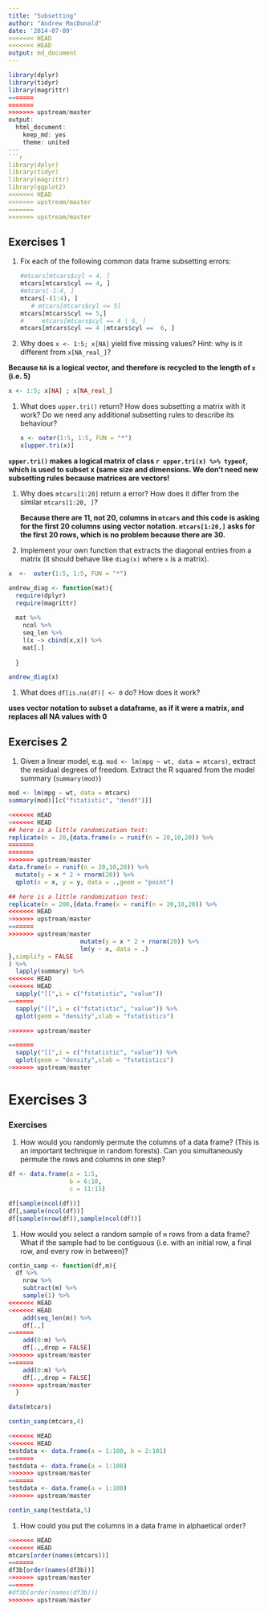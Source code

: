 ```yaml
---
title: "Subsetting"
author: "Andrew MacDonald"
date: '2014-07-09'
<<<<<<< HEAD
<<<<<<< HEAD
output: md_document
---
```

```r
library(dplyr)
library(tidyr)
library(magrittr)
=======
=======
>>>>>>> upstream/master
output: 
  html_document:
    keep_md: yes
    theme: united
---
```r
library(dplyr)
library(tidyr)
library(magrittr)
library(ggplot2)
<<<<<<< HEAD
>>>>>>> upstream/master
=======
>>>>>>> upstream/master
```

## Exercises 1

1.  Fix each of the following common data frame subsetting errors:

    ```r
    #mtcars[mtcars$cyl = 4, ]
    mtcars[mtcars$cyl == 4, ]
    #mtcars[-1:4, ]
    mtcars[-(1:4), ]
   # mtcars[mtcars$cyl <= 5]
    mtcars[mtcars$cyl <= 5,]
#     mtcars[mtcars$cyl == 4 | 6, ]
    mtcars[mtcars$cyl == 4 |mtcars$cyl ==  6, ]
    ```

1.  Why does `x <- 1:5; x[NA]` yield five missing values? Hint: why is 
    it different from `x[NA_real_]`?
    
**Because `NA` is a logical vector, and therefore is recycled to the length of `x` (i.e. 5)**

```r
x <- 1:5; x[NA] ; x[NA_real_]
```

1.  What does `upper.tri()` return? How does subsetting a matrix with it 
    work? Do we need any additional subsetting rules to describe its behaviour?

    ```r
    x <- outer(1:5, 1:5, FUN = "*")
    x[upper.tri(x)]
    ```

**`upper.tri()` makes a logical matrix of class ``r upper.tri(x) %>% typeof``, which is used to subset x (same size and dimensions.  We don't need new subsetting rules because matrices are vectors!**

1.  Why does `mtcars[1:20]` return a error? How does it differ from the 
    similar `mtcars[1:20, ]`?
    
    **Because there are 11, not 20, columns in `mtcars` and this code is asking for the first 20 columns using vector notation. `mtcars[1:20,]` asks for the first 20 rows, which is no problem because there are 30.**

1.  Implement your own function that extracts the diagonal entries from a
    matrix (it should behave like `diag(x)` where `x` is a matrix).
    
```r
x  <-  outer(1:5, 1:5, FUN = "*")

andrew_diag <- function(mat){
  require(dplyr)
  require(magrittr)
  
  mat %>%
    ncol %>%
    seq_len %>%
    l(x -> cbind(x,x)) %>%
    mat[.]
  
  }

andrew_diag(x)

```


1.  What does `df[is.na(df)] <- 0` do? How does it work?

**uses vector notation to subset a dataframe, as if it were a matrix, and replaces all NA values with 0**

## Exercises 2

1.  Given a linear model, e.g. `mod <- lm(mpg ~ wt, data = mtcars)`, extract
    the residual degrees of freedom. Extract the R squared from the model
    summary (`summary(mod)`)

```r
mod <- lm(mpg ~ wt, data = mtcars)
summary(mod)[[c("fstatistic", "dendf")]]

<<<<<<< HEAD
<<<<<<< HEAD
## here is a little randomization test:
replicate(n = 20,{data.frame(x = runif(n = 20,10,20)) %>%
=======
=======
>>>>>>> upstream/master
data.frame(x = runif(n = 20,10,20)) %>%
  mutate(y = x * 2 + rnorm(20)) %>%
  qplot(x = x, y = y, data = .,geom = "point")

## here is a little randomization test:
replicate(n = 200,{data.frame(x = runif(n = 20,10,20)) %>%
<<<<<<< HEAD
>>>>>>> upstream/master
=======
>>>>>>> upstream/master
                    mutate(y = x * 2 + rnorm(20)) %>%
                    lm(y ~ x, data = .)
},simplify = FALSE
) %>% 
  lapply(summary) %>%
<<<<<<< HEAD
<<<<<<< HEAD
  sapply("[[",i = c("fstatistic", "value"))
=======
  sapply("[[",i = c("fstatistic", "value")) %>%
  qplot(geom = "density",xlab = "fstatistics")

>>>>>>> upstream/master

=======
  sapply("[[",i = c("fstatistic", "value")) %>%
  qplot(geom = "density",xlab = "fstatistics")
>>>>>>> upstream/master
```

# Exercises 3

### Exercises

1.  How would you randomly permute the columns of a data frame? (This is an
    important technique in random forests). Can you simultaneously permute 
    the rows and columns in one step?

```r
df <- data.frame(a = 1:5,
                 b = 6:10,
                 c = 11:15)

df[sample(ncol(df))]
df[,sample(ncol(df))]
df[sample(nrow(df)),sample(ncol(df))]

```


1.  How would you select a random sample of `m` rows from a data frame? 
    What if the sample had to be contiguous (i.e. with an initial row, a 
    final row, and every row in between)?
    
```r
contin_samp <- function(df,m){
  df %>% 
    nrow %>% 
    subtract(m) %>% 
    sample(1) %>%
<<<<<<< HEAD
<<<<<<< HEAD
    add(seq_len(m)) %>% 
    df[.,]
=======
    add(0:m) %>% 
    df[.,,drop = FALSE]
>>>>>>> upstream/master
=======
    add(0:m) %>% 
    df[.,,drop = FALSE]
>>>>>>> upstream/master
  }

data(mtcars)

contin_samp(mtcars,4)

<<<<<<< HEAD
<<<<<<< HEAD
testdata <- data.frame(a = 1:100, b = 2:101)
=======
testdata <- data.frame(a = 1:100)
>>>>>>> upstream/master
=======
testdata <- data.frame(a = 1:100)
>>>>>>> upstream/master

contin_samp(testdata,5)
```

    
1.  How could you put the columns in a data frame in alphaetical order?
```r
<<<<<<< HEAD
<<<<<<< HEAD
mtcars[order(names(mtcars))]
=======
df3b[order(names(df3b))]
>>>>>>> upstream/master
=======
#df3b[order(names(df3b))]
>>>>>>> upstream/master
```
